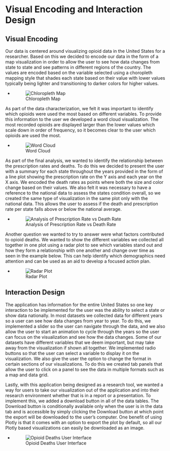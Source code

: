 # Visual Encoding and Interaction Design

## Visual Encoding

Our data is centered around visualizing opioid data in the United States for a researcher. Based on this we decided to encode our data in the form of a map visualization in order to allow the user to see how data changes from state to state and see patterns in different regions of the country. The values are encoded based on the variable selected using a choropleth mapping style that shades each state based on their value with lower values typically being lighter and transitioning to darker colors for higher values.

+ ![Chloropleth Map](./images/chloropleth_map.JPG)  

As part of the data characterization, we felt it was important to identify which opioids were used the most based on different variables. To provide this information to the user we developed a word cloud visualization. The most recorded opioids are displayed larger than the lower values which scale down in order of frequency, so it becomes clear to the user which opioids are used the most.

+ ![Word Cloud](./images/word_cloud.jpg)  

As part of the final analysis, we wanted to identify the relationship between the prescription rates and deaths. To do this we decided to present the user with a summary for each state throughout the years provided in the form of a line plot showing the prescription rate on the Y axis and each year on the X axis. We encoded the death rates as points where both the size and color change based on their values. We also felt it was necessary to have a reference to the national data to assess the states condition overall, so we created the same type of visualization in the same plot only with the national data.  This allows the user to assess if the death and prescription rate per state falls above or below the national average.

+ ![Analysis of Prescription Rate vs Death Rate](./images/analysis1.JPG)  

Another question we wanted to try to answer were what factors contributed to opioid deaths. We wanted to show the different variables we collected all together in one plot using a radar plot to see which variables stand out and how they form a relationship with one another and change over time as seen in the example below. This can help identify which demographics need attention and can be used as an aid to develop a focused action plan.

+ ![Radar Plot](./images/radar_plot.JPG)  


## Interaction Design

The application has information for the entire United States so one key interaction to be implemented for the user was the ability to select a state or show data nationally. In most datasets we collected data for different years so a user can see how data changes from year to year. To do this, we implemented a slider so the user can navigate through the data, and we also allow the user to start an animation to cycle through the years so the user can focus on the visualization and see how the data changes. Some of our datasets have different variables that we deem important, but may take away from the visualization if shown all together. We implemented radio buttons so that the user can select a variable to display it on the visualization. We also give the user the option to change the format in certain sections of our visualizations. To do this we created tab panels that allow the user to click on a panel to see the data in multiple formats such as a map and data grid.

Lastly, with this application being designed as a research tool, we wanted a way for users to take our visualization out of the application and into their research environment whether that is in a report or a presentation. To implement this, we added a download button in all of the data tables. The Download button is conditionally available only when the user is in the data tab and is accessible by simply clicking the Download button at which point the export will be downloaded to the user’s computer. One benefit of using Plotly is that it comes with an option to export the plot by default, so all our Plotly based visualizations can easily be downloaded as an image.

+ ![Opioid Deaths User Interface](./images/user_interface.JPG)  

